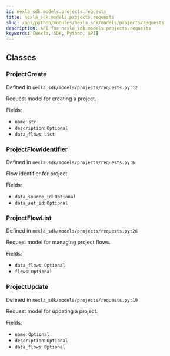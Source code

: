 ```yaml
---
id: nexla_sdk.models.projects.requests
title: nexla_sdk.models.projects.requests
slug: /api/python/modules/nexla_sdk/models/projects/requests
description: API for nexla_sdk.models.projects.requests
keywords: [Nexla, SDK, Python, API]
---
```


## Classes

### ProjectCreate

Defined in `nexla_sdk/models/projects/requests.py:12`

Request model for creating a project.

Fields:

- `name`: `str`
- `description`: `Optional`
- `data_flows`: `List`

### ProjectFlowIdentifier

Defined in `nexla_sdk/models/projects/requests.py:6`

Flow identifier for project.

Fields:

- `data_source_id`: `Optional`
- `data_set_id`: `Optional`

### ProjectFlowList

Defined in `nexla_sdk/models/projects/requests.py:26`

Request model for managing project flows.

Fields:

- `data_flows`: `Optional`
- `flows`: `Optional`

### ProjectUpdate

Defined in `nexla_sdk/models/projects/requests.py:19`

Request model for updating a project.

Fields:

- `name`: `Optional`
- `description`: `Optional`
- `data_flows`: `Optional`

